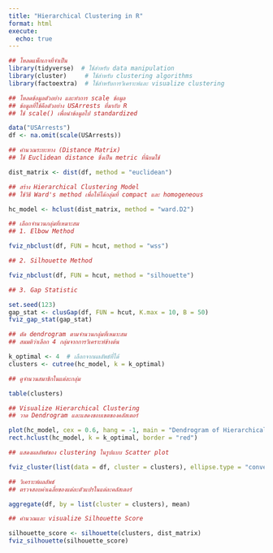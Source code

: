 ```yaml
---
title: "Hierarchical Clustering in R"
format: html
execute:
  echo: true
---
```


```r
## โหลดแพ็กเกจที่จำเป็น
library(tidyverse)  # ใช้สำหรับ data manipulation
library(cluster)     # ใช้สำหรับ clustering algorithms
library(factoextra)  # ใช้สำหรับการวิเคราะห์และ visualize clustering
```


```r
## โหลดข้อมูลตัวอย่าง และทำการ scale ข้อมูล
## ข้อมูลที่ใช้คือตัวอย่าง USArrests ที่มากับ R
## ใช้ scale() เพื่อนำข้อมูลไป standardized

data("USArrests")
df <- na.omit(scale(USArrests))
```


```r
## คำนวณระยะทาง (Distance Matrix)
## ใช้ Euclidean distance ซึ่งเป็น metric ที่นิยมใช้

dist_matrix <- dist(df, method = "euclidean")
```


```r
## สร้าง Hierarchical Clustering Model
## ใช้วิธี Ward's method เพื่อให้ได้กลุ่มที่ compact และ homogeneous

hc_model <- hclust(dist_matrix, method = "ward.D2")
```


```r
## เลือกจำนวนกลุ่มที่เหมาะสม
## 1. Elbow Method

fviz_nbclust(df, FUN = hcut, method = "wss")
```


```r
## 2. Silhouette Method

fviz_nbclust(df, FUN = hcut, method = "silhouette")
```


```r
## 3. Gap Statistic

set.seed(123)
gap_stat <- clusGap(df, FUN = hcut, K.max = 10, B = 50)
fviz_gap_stat(gap_stat)
```




```r
## ตัด dendrogram ตามจำนวนกลุ่มที่เหมาะสม
## สมมติว่าเลือก 4 กลุ่มจากการวิเคราะห์ข้างต้น

k_optimal <- 4  # เลือกจากผลลัพธ์ที่ได้
clusters <- cutree(hc_model, k = k_optimal)

## ดูจำนวนสมาชิกในแต่ละกลุ่ม

table(clusters)
```


```r
## Visualize Hierarchical Clustering
## วาด Dendrogram และแสดงขอบเขตของคลัสเตอร์

plot(hc_model, cex = 0.6, hang = -1, main = "Dendrogram of Hierarchical Clustering")
rect.hclust(hc_model, k = k_optimal, border = "red")

## แสดงผลลัพธ์ของ clustering ในรูปแบบ Scatter plot

fviz_cluster(list(data = df, cluster = clusters), ellipse.type = "convex")
```

```r
## วิเคราะห์ผลลัพธ์
## ตรวจสอบค่าเฉลี่ยของแต่ละตัวแปรในแต่ละคลัสเตอร์

aggregate(df, by = list(cluster = clusters), mean)

## คำนวณและ visualize Silhouette Score

silhouette_score <- silhouette(clusters, dist_matrix)
fviz_silhouette(silhouette_score)
```